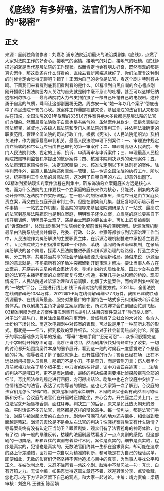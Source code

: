 # 《底线》有多好嗑，法官们为人所不知的“秘密”
## 正文
来源：庭前独角兽作者：刘嘉洛 浦东法院近期最火的法治类剧集《底线》，点燃了大家对法院工作的好奇心。接地气的案情，接地气的对白，接地气的吐槽。《底线》描述的就是当代基层法院的工作现状。然而肯定也会有朋友好奇，既然表现的都是真实案件，那这剧还有什么好看的，直接去看新闻报道就好了，你们法官看这种剧的时候肯定会觉得无聊吧？错了！正因为自己的身份是法官，看这个剧才特别有共鸣。下面我们来看看到底我们看剧看的是什么。01精准到自黑自嘲的会心槽点刚刚开播就引发法院圈内人关注的首先就是剧中毫不忌讳的吐槽。甚至可以这样归纳这部剧的核心——最高法院花大力气支持拍摄了一部自己吐槽自己的电视剧。这种勇于自黑的气质，瞬间让这部剧圈粉无数。周亦安一句“她一年办几个案子”彻底击中了基层法院干警的心坎。就案件工作量鄙视链来说，基层法院的法官们从来都是站在顶端，全国法院2021年受理的3351.6万件案件绝大多数都是基层法院的法官们办理的。然而最高法院敢于自黑也是有底气的，虽然案件总数少，但是负责制定司法解释，监督地方各级人民法院和专门人民法院的审判工作，并依照法律确定的职责范围，管理全国法院的司法行政工作。根据《宪法》、《人民法院组织法》及相关法律，作为国家最高审判机关，最高人民法院审理下列案件：一、审理法律规定由它管辖的和它认为应当由自己审判的第一审案件；二、审理对高级人民法院、专门人民法院判决、裁定的上诉、抗诉、申请再审与申诉案件；三、审理最高人民检察院按照审判监督程序提出的抗诉案件；四、核准本院判决以外的死刑案件；五、依法审理国家赔偿案件，决定国家赔偿；六、核准法定刑以下判处刑罚的案件。除审判案件外，最高人民法院还负责统一管理、统一协调全国法院的执行工作。所以说，统筹审判工作全局的最高法院，这次用了自嘲自黑的方式，却意外出圈了。02精准到紧贴现实的案件流程在剧集中，靳东饰演的立案庭庭长方远是核心人物。而为什么法院的工作要找一个立案庭的庭长来作为核心，只能说，剧集的内容设计异常贴近法院工作实际流程。在一般人的刻板印象里，法院应当是由立案庭负责立案，再交由业务庭开展审判工作。但是在剧集前几集，就反复地明示暗示着一件事情——一站式工作机制。最高院的领导来基层法院调研是为了一站式，最高院的法官到基层法院挂职也是到立案庭，明明案子还没立案，立案庭的庭长要亲自下场开展调解，明明案子立案了，还是由立案庭的庭长主审。再加上反复被提到的“诉源治理”，体现出剧集对于法院纠纷化解前置程序的深刻理解。诉源治理机制最早由法院系统提出并倡导，党委、行政、公安、检察等都参与到诉源治理工作当中，人民法院作为纠纷解决的主要职责主体，在诉源治理机制推进中承担着主要责任。人民法院致力于积极推进构建一个综合、系统、协同的诉源治理机制，在矛盾纠纷解决的各个阶段，探索人民法院推进矛盾纠纷诉源治理的新路径，打造主次分明、分工有序、共建共治共享的社会矛盾纠纷源头治理新格局。通俗来说，诉源治理的意思就是，不能把所有的矛盾冲突都留到开庭审理才解决。要让当事人各方在立案前、开庭前有充足的机会表达诉求，寻求纠纷的实质性化解。因此才会有立案庭的法官在主播猝死案的立案前反复与双方沟通，甚至几乎达成和解的桥段。现实情况下，人民法院通过诉源治理和诉前调解，化解了大量案件，而构建剧集中所说的“一站式”平台，正是进行线上和线下诉调对接的重要方式。2021年，全国法院在线调解纠纷1084万件，2022年1-6月在线调解纠纷577.3万件，我国已建成联动资源最多、在线调解最全、服务对象最广的中国特色一站式多元纠纷解决和诉讼服务体系。所以剧集的主角才会是立案庭的庭长，所以方婶才会在剧里面忙到飞起。03精准到叹为观止的案件事实剧集开头最引人注目的案件莫过于“辱母杀人案”。对于当年最热门、受关注度最高的刑事案件，曾经引发了全社会的大讨论，各方人士纷纷下场讨论。而这次电视剧中对该案的表现，可以说是用了一种前所未有的形式。那就是——细节，抠到极致的案件细节。公众对于社会新闻热点的讨论，所基于的事实基础多为简单的报道。“辱母”“极端手段”“忍无可忍”……众多网民看完这几个字眼就开始怒不可遏，高呼正当防卫。然而剧集很快对情绪进行了收束，一切的讨论都开始围绕案件本身的细节展开，看到这一段的时候我一度感觉进了个悬疑剧的片场。侮辱者脱了裤子很快就穿上，没有性侵的行为；警察已经在场，正在不远处询问报警人员信息；那把刀不是小刀，不是菜刀，而是管制刀具；伤人者半个月前就把刀放在了那个柜子里；中刀者的伤在背部，该中刀者正在逃离；……法院的判决不是喊口号，更不是表达情绪，最终的判决结果需要堪比侦探般抠完全部的细节，再比照法律的规定进行涵摄，方可得出结论。剧集中也在合议庭中安排了一位情绪激动的法官，表达了对侮辱者的愤怒。这也让大家第一次了解到，合议庭的法官们是怎么“吵架”的。就算是相同的案件细节，不同的法官也会有截然不同的理解和分析。合议庭的法官们在开庭时正襟危坐，齐心合力。开完庭之后关上门，三位法官就开始唇枪舌剑，面红耳赤。判决工厂的后台，原来是如此热火朝天的景象。平时话语不多的法官，竟然都是这样的辩论高手。每一份判决，都是法官们争论、说服与被说服之后的心血之作。剧集中可圈可点的地方还有很多，相信越到后面越是精彩。汹涌的舆论是不是会左右法官的判决？性骚扰案背后又有什么隐情？辱母案最终有没有认定正当防卫？跟着剧集，观众们有了法官视角的神奇体验，也有了过山车一般的思维反转，枯燥的法庭剧居然看出了一点点爽剧的感觉。但这部剧的一切爽感，都和以往的爽剧有着些许不同。案件是真实的，细节是真实的，程序是真实的，犯错也是真实的。无数法官们终其一生都在追求真实，却可能在追求的路上行差踏错，面对每一次自以为精准的判断，都可能是在为自己的经验买单。即便如此，无数的法官们仍然坚持不懈地追求心目中的真实，为当事人寻找公平和正义。在被改判之后，又忍不住再看一集这个剧。脑海中不禁闪过一句：真实，自有万钧之力。无讼小编：如果您觉得这篇文章还不错，欢迎转发分享、点赞收藏，您也可以在下方评论区留下自己的观点，和大家一起讨论。主编：靖力责编：梁萌审核：刘逸凡 王雅玉 陈丽娟